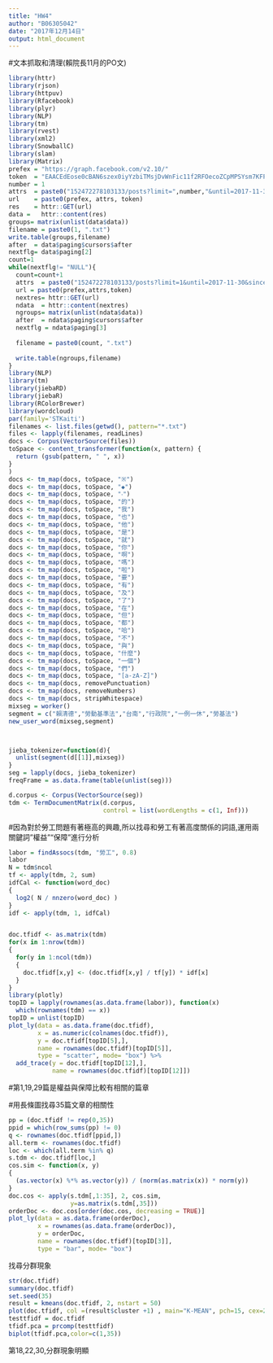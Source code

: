 ---
title: "HW4"
author: "B06305042"
date: "2017年12月14日"
output: html_document
---
#文本抓取和清理(賴院長11月的PO文)
```{r}
library(httr)
library(rjson)
library(httpuv)
library(Rfacebook)
library(plyr)
library(NLP)
library(tm)
library(rvest)
library(xml2)
library(SnowballC)
library(slam)
library(Matrix)
prefex = "https://graph.facebook.com/v2.10/"
token  = "EAACEdEose0cBAN6szex0iyYzbiTMsjDvWnFic11f2RFOecoZCpMPSYsm7KFPT1BAzp0e1ZCVPA9SxJrKoiUCQYB7YDSE1Q9YJZAcO0KOMIcVvtkuPA87J7mhjSdKkMSdQyeIsYR4PiZBXgowS35BcBh0aZA2l1lnvqy5djtrdpExPdGLjPKp9Yp1ZAjZBXZAOMb5JFP013dKrwZDZD"
number = 1
attrs  = paste0("152472278103133/posts?limit=",number,"&until=2017-11-30&since=2017-11-1&access_token=")
url    = paste0(prefex, attrs, token)
res    = httr::GET(url)
data =   httr::content(res)
groups= matrix(unlist(data$data))
filename = paste0(1, ".txt")
write.table(groups,filename)
after  = data$paging$cursors$after
nextflg= data$paging[2]
count=1
while(nextflg!= "NULL"){
  count=count+1
  attrs  = paste0("152472278103133/posts?limit=1&until=2017-11-30&since=2017-11-1&after=",after,"&access_token=")
  url = paste0(prefex,attrs,token)
  nextres= httr::GET(url)
  ndata  = httr::content(nextres)
  ngroups= matrix(unlist(ndata$data))
  after  = ndata$paging$cursors$after
  nextflg = ndata$paging[3]
  
  filename = paste0(count, ".txt")
  
  write.table(ngroups,filename)
}
library(NLP)
library(tm)
library(jiebaRD)
library(jiebaR)
library(RColorBrewer)
library(wordcloud)
par(family='STKaiti')
filenames <- list.files(getwd(), pattern="*.txt")
files <- lapply(filenames, readLines)
docs <- Corpus(VectorSource(files))
toSpace <- content_transformer(function(x, pattern) {
  return (gsub(pattern, " ", x))
}
)
docs <- tm_map(docs, toSpace, "※")
docs <- tm_map(docs, toSpace, "◆")
docs <- tm_map(docs, toSpace, "‧")
docs <- tm_map(docs, toSpace, "的")
docs <- tm_map(docs, toSpace, "我")
docs <- tm_map(docs, toSpace, "也")
docs <- tm_map(docs, toSpace, "他")
docs <- tm_map(docs, toSpace, "是")
docs <- tm_map(docs, toSpace, "就")
docs <- tm_map(docs, toSpace, "你")
docs <- tm_map(docs, toSpace, "啊")
docs <- tm_map(docs, toSpace, "嗎")
docs <- tm_map(docs, toSpace, "啦")
docs <- tm_map(docs, toSpace, "要")
docs <- tm_map(docs, toSpace, "有")
docs <- tm_map(docs, toSpace, "及")
docs <- tm_map(docs, toSpace, "了")
docs <- tm_map(docs, toSpace, "在")
docs <- tm_map(docs, toSpace, "但")
docs <- tm_map(docs, toSpace, "都")
docs <- tm_map(docs, toSpace, "哈")
docs <- tm_map(docs, toSpace, "不")
docs <- tm_map(docs, toSpace, "與")
docs <- tm_map(docs, toSpace, "什麼")
docs <- tm_map(docs, toSpace, "一個")
docs <- tm_map(docs, toSpace, "們")
docs <- tm_map(docs, toSpace, "[a-zA-Z]")
docs <- tm_map(docs, removePunctuation)
docs <- tm_map(docs, removeNumbers)
docs <- tm_map(docs, stripWhitespace)
mixseg = worker()
segment = c("賴清德","勞動基準法","台南","行政院","一例一休","勞基法")
new_user_word(mixseg,segment)



jieba_tokenizer=function(d){
  unlist(segment(d[[1]],mixseg))
}
seg = lapply(docs, jieba_tokenizer)
freqFrame = as.data.frame(table(unlist(seg)))

d.corpus <- Corpus(VectorSource(seg))
tdm <- TermDocumentMatrix(d.corpus, 
                          control = list(wordLengths = c(1, Inf)))
```

#因為對於勞工問題有著極高的興趣,所以找尋和勞工有著高度關係的詞語,運用兩關鍵詞"權益""保障"進行分析

```{r}
labor = findAssocs(tdm, "勞工", 0.8)
labor
N = tdm$ncol
tf <- apply(tdm, 2, sum)
idfCal <- function(word_doc)
{ 
  log2( N / nnzero(word_doc) ) 
}
idf <- apply(tdm, 1, idfCal)


doc.tfidf <- as.matrix(tdm)
for(x in 1:nrow(tdm))
{
  for(y in 1:ncol(tdm))
  {
    doc.tfidf[x,y] <- (doc.tfidf[x,y] / tf[y]) * idf[x]
  }
}
library(plotly)
topID = lapply(rownames(as.data.frame(labor)), function(x) 
  which(rownames(tdm) == x))
topID = unlist(topID)
plot_ly(data = as.data.frame(doc.tfidf),
        x = as.numeric(colnames(doc.tfidf)),
        y = doc.tfidf[topID[5],], 
        name = rownames(doc.tfidf)[topID[5]],
        type = "scatter", mode= "box") %>%
  add_trace(y = doc.tfidf[topID[12],],
            name = rownames(doc.tfidf)[topID[12]])
```
#第1,19,29篇是權益與保障比較有相關的篇章




#用長條圖找尋35篇文章的相關性

```{r}
pp = (doc.tfidf != rep(0,35))
ppid = which(row_sums(pp) != 0)
q <- rownames(doc.tfidf[ppid,])
all.term <- rownames(doc.tfidf)
loc <- which(all.term %in% q)
s.tdm <- doc.tfidf[loc,]
cos.sim <- function(x, y)
{ 
  (as.vector(x) %*% as.vector(y)) / (norm(as.matrix(x)) * norm(y)) 
}
doc.cos <- apply(s.tdm[,1:35], 2, cos.sim,
                 y=as.matrix(s.tdm[,35]))
orderDoc <- doc.cos[order(doc.cos, decreasing = TRUE)]
plot_ly(data = as.data.frame(orderDoc),
        x = rownames(as.data.frame(orderDoc)),
        y = orderDoc, 
        name = rownames(doc.tfidf)[topID[3]],
        type = "bar", mode= "box")
```
找尋分群現象
```{r}
str(doc.tfidf)
summary(doc.tfidf)
set.seed(35)
result = kmeans(doc.tfidf, 2, nstart = 50)
plot(doc.tfidf, col =(result$cluster +1) , main="K-MEAN", pch=15, cex=2)
testtfidf = doc.tfidf
tfidf.pca = prcomp(testtfidf)
biplot(tfidf.pca,color=c(1,35))

```
第18,22,30,分群現象明顯